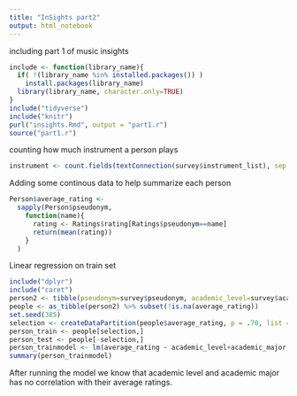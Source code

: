 ```yaml
---
title: "InSights part2"
output: html_notebook
---
```


including part 1 of music insights
```r
include <- function(library_name){
  if( !(library_name %in% installed.packages()) )
    install.packages(library_name) 
  library(library_name, character.only=TRUE)
}
include("tidyverse")
include("knitr")
purl("insights.Rmd", output = "part1.r")
source("part1.r")
```
counting how much instrument a person plays
```r
instrument <- count.fields(textConnection(survey$instrument_list), sep = ",")
```
Adding some continous data to help summarize each person
```r
Person$average_rating <- 
  sapply(Person$pseudonym,
    function(name){
      rating <- Ratings$rating[Ratings$pseudonym==name]
      return(mean(rating))
    }
  )
```
Linear regression on train set
```r
include("dplyr")
include("caret")
person2 <- tibble(pseudonym=survey$pseudonym, academic_level=survey$academic_level, academic_major=survey$academic_major, favorite_song_artist=survey$favorite_song_artist, favorite_song=survey$favortie_song, average_rating=Person$average_rating)
people <- as_tibble(person2) %>% subset(!is.na(average_rating))
set.seed(385)
selection <- createDataPartition(people$average_rating, p = .70, list = FALSE)
person_train <- people[selection,]
person_test <- people[-selection,]
person_trainmodel <- lm(average_rating ~ academic_level+academic_major, data = person_train)
summary(person_trainmodel)
```
After running the model we know that academic level and academic major has no correlation with their average ratings.